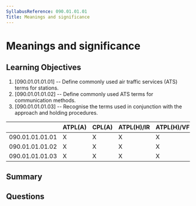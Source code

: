 ```yaml
---
SyllabusReference: 090.01.01.01
Title: Meanings and significance
---
```


# Meanings and significance

## Learning Objectives

1. [090.01.01.01.01] -- Define commonly used air traffic services (ATS) terms for stations.
2. [090.01.01.01.02] -- Define commonly used ATS terms for communication methods. 
3. [090.01.01.01.03] -- Recognise the terms used in conjunction with the approach and holding procedures.


|                 | ATPL(A) | CPL(A) | ATPL(H)/IR | ATPL(H)/VFR | CPL(H) | IR | CBIR(A) |
|-----------------|---------|--------|------------|-------------|--------|----|---------|
| 090.01.01.01.01 |    X    |    X   |      X     |      X      |   X    | X  |    X    |
| 090.01.01.01.02 |    X    |    X   |      X     |      X      |   X    | X  |    X    |
| 090.01.01.01.03 |    X    |    X   |      X     |      X      |   X    | X  |    X    |

## Summary

## Questions

